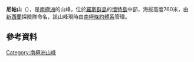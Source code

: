 {{coord|78|9|S|167|24|E|display=title}}

'''尼帕山'''（{{lang-en|Mount Nipha}}），是[[南極洲|南極洲]]的山峰，位於[[羅斯群島|羅斯群島]]的[[懷特島_(羅斯群島)|懷特島]]中部，海拔高度760米，由[[新西蘭|新西蘭]]探險隊命名，該山峰現時由[[南極條約體系|南極條約體系]]管理。

==參考資料==
{{usgs-gazetteer}}

{{Antarctica-geo-stub}}
[[Category:南極洲山峰|Category:南極洲山峰]]